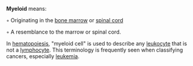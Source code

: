 '''Myeloid''' means:

◦   Originating in the [[bone marrow]] or [[spinal cord]] 

◦   A resemblance to the marrow or spinal cord.


In [[hematopoiesis]], "myeloid cell" is used to describe any [[leukocyte]] that is not a [[lymphocyte]]. 
This terminology is frequently seen when classifying cancers, especially [[leukemia]].